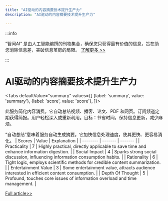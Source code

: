 ```yaml
---
title: "AI驱动的内容摘要技术提升生产力"
description: "AI驱动的内容摘要技术提升生产力"

---
```



:::info

“智闻AI“ 是由人工智能编撰的刊物集合，确保您只获得最有价值的信息，旨在助您消除信息差，突破信息茧房的局限。  [了解更多 >>](/)

:::

# AI驱动的内容摘要技术提升生产力


<Tabs
	defaultValue="summary"
	values={[
	{label: 'summary', value: 'summary'},
	{label: 'score', value: 'score'},
]}>
<TabItem value="summary">


此服务简化内容消费。它自动总结视频、播客、论文、PDF 和网页。订阅频道定期获得简报。用户轻松深入或重新利用。目标：节省时间，保持信息更新，减少麻烦。

“自动总结”意味着服务自动生成摘要。它加快信息处理速度，使其更快、更容易消化。
</TabItem>
<TabItem value="score">
	| Scores     | Value   | Explanation |
	| -------- | ------- | ------- |
	| Practicality  | 7    | Highly practical, directly applicable to save time and enhance information digestion.    |
	| Social Impact | 4     | Sparks strong social discussion, influencing information consumption habits.    |
	| Rationality    | 6    | Tight logic, employs scientific methods for credible content summarization.    |
	| Entertainment Value    | 3    | Some entertainment value, attracts audience interested in efficient content consumption.    |
	| Depth Of Thought    | 5    | Profound, touches core issues of information overload and time management.    |
</TabItem>
</Tabs>

[Full article>>](https://www.producthunt.com/posts/tubeonai-boost-productivity-save-time)
